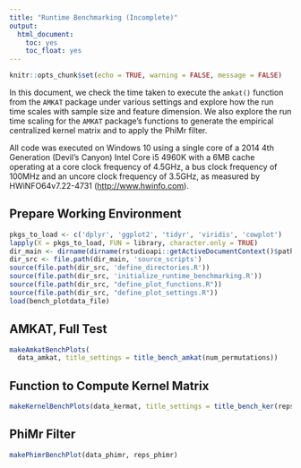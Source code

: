 ```yaml
---
title: "Runtime Benchmarking (Incomplete)"
output:
  html_document:
    toc: yes
    toc_float: yes
---
```


```r
knitr::opts_chunk$set(echo = TRUE, warning = FALSE, message = FALSE)
```


In this document, we check the time taken to execute the `amkat()` function from the `AMKAT` package under various settings and explore how the run time scales with sample size and feature dimension.  We also explore the run time scaling for the `AMKAT` package's functions to generate the empirical centralized kernel matrix and to apply the PhiMr filter.

All code was executed on Windows 10 using a single core of a 2014 4th Generation (Devil's Canyon) Intel Core i5 4960K with a 6MB cache operating at a core clock frequency of 4.5GHz, a bus clock frequency of 100MHz and an uncore clock frequency of 3.5GHz, as measured by HWiNFO64v7.22-4731 (<http://www.hwinfo.com>).

## Prepare Working Environment
```r
pkgs_to_load <- c('dplyr', 'ggplot2', 'tidyr', 'viridis', 'cowplot')
lapply(X = pkgs_to_load, FUN = library, character.only = TRUE)
dir_main <- dirname(dirname(rstudioapi::getActiveDocumentContext()$path))
dir_src <- file.path(dir_main, 'source_scripts')
source(file.path(dir_src, 'define_directories.R'))
source(file.path(dir_src, 'initialize_runtime_benchmarking.R'))
source(file.path(dir_src, "define_plot_functions.R"))
source(file.path(dir_src, "define_plot_settings.R"))
load(bench_plotdata_file)
```

## AMKAT, Full Test



```r
makeAmkatBenchPlots(
  data_amkat, title_settings = title_bench_amkat(num_permutations))
```


## Function to Compute Kernel Matrix

```r
makeKernelBenchPlots(data_kermat, title_settings = title_bench_ker(reps_kermat))
```


## PhiMr Filter

```r
makePhimrBenchPlot(data_phimr, reps_phimr)
```

